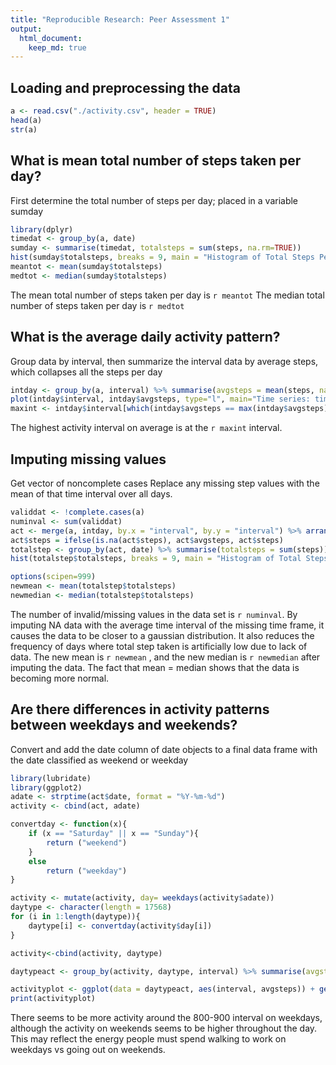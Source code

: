 ```yaml
---
title: "Reproducible Research: Peer Assessment 1"
output: 
  html_document:
    keep_md: true
---
```



## Loading and preprocessing the data

```r
a <- read.csv("./activity.csv", header = TRUE)
head(a)
str(a)
```


## What is mean total number of steps taken per day?
First determine the total number of steps per day; placed in a variable sumday

```r
library(dplyr)
timedat <- group_by(a, date)
sumday <- summarise(timedat, totalsteps = sum(steps, na.rm=TRUE))
hist(sumday$totalsteps, breaks = 9, main = "Histogram of Total Steps Per Day", xlab = "Total Steps Taken")
meantot <- mean(sumday$totalsteps)
medtot <- median(sumday$totalsteps)
```

The mean total number of steps taken per day is `r meantot`
The median total number of steps taken per day is `r medtot`


## What is the average daily activity pattern?
Group data by interval, then summarize the interval data by average steps, which collapses all the steps per day

```r
intday <- group_by(a, interval) %>% summarise(avgsteps = mean(steps, na.rm=TRUE))
plot(intday$interval, intday$avgsteps, type="l", main="Time series: time interval vs average steps taken", xlab = "Day Interval (min)", ylab="average steps per day")
maxint <- intday$interval[which(intday$avgsteps == max(intday$avgsteps))]
```

The highest activity interval on average is at the `r maxint` interval.


## Imputing missing values
Get vector of noncomplete cases
Replace any missing step values with the mean of that time interval over all days.

```r
validdat <- !complete.cases(a)
numinval <- sum(validdat)
act <- merge(a, intday, by.x = "interval", by.y = "interval") %>% arrange(date, interval)
act$steps = ifelse(is.na(act$steps), act$avgsteps, act$steps)
totalstep <- group_by(act, date) %>% summarise(totalsteps = sum(steps))
hist(totalstep$totalsteps, breaks = 9, main = "Histogram of Total Steps Per Day (Imputed data)", xlab = "Total Steps Taken")

options(scipen=999)
newmean <- mean(totalstep$totalsteps)
newmedian <- median(totalstep$totalsteps)
```

The number of invalid/missing values in the data set is `r numinval`.
By imputing NA data with the average time interval of the missing time frame, it causes the data to be closer to a gaussian distribution. It also reduces the frequency of days where total step taken is artificially low due to lack of data.
The new mean is `r newmean` , and the new median is `r newmedian` after imputing the data. The fact that mean = median shows that the data is becoming more normal.

## Are there differences in activity patterns between weekdays and weekends?
Convert and add the date column of date objects to a final data frame with the date classified as weekend or weekday
```r
library(lubridate)
library(ggplot2)
adate <- strptime(act$date, format = "%Y-%m-%d")
activity <- cbind(act, adate)

convertday <- function(x){
    if (x == "Saturday" || x == "Sunday"){
        return ("weekend")
    }
    else
        return ("weekday")
}

activity <- mutate(activity, day= weekdays(activity$adate))
daytype <- character(length = 17568)
for (i in 1:length(daytype)){
    daytype[i] <- convertday(activity$day[i])
}

activity<-cbind(activity, daytype)

daytypeact <- group_by(activity, daytype, interval) %>% summarise(avgsteps = mean(steps, na.rm=TRUE))

activityplot <- ggplot(data = daytypeact, aes(interval, avgsteps)) + geom_line(size=1) + facet_grid(. ~daytype) + labs(title = "weekday vs weekend avg steps / interval") + labs(y = "Average number of steps")
print(activityplot)
```

There seems to be more activity around the 800-900 interval on weekdays, although the activity on weekends seems to be higher throughout the day. This may reflect the energy people must spend walking to work on weekdays vs going out on weekends.
